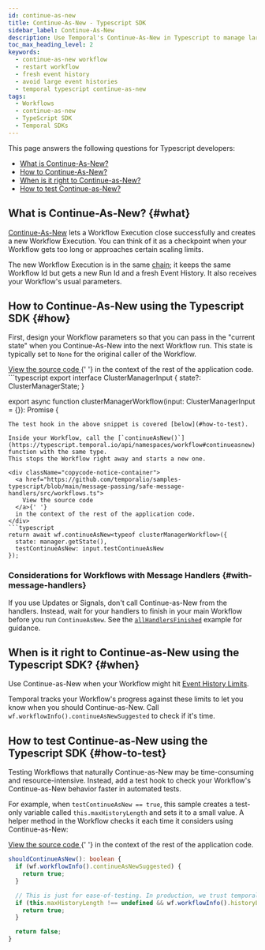 ```yaml
---
id: continue-as-new
title: Continue-As-New - Typescript SDK
sidebar_label: Continue-As-New
description: Use Temporal's Continue-As-New in Typescript to manage large Event Histories by atomically creating new Workflow Executions with the same Workflow Id and fresh parameters.
toc_max_heading_level: 2
keywords:
  - continue-as-new workflow
  - restart workflow
  - fresh event history
  - avoid large event histories
  - temporal typescript continue-as-new
tags:
  - Workflows
  - continue-as-new
  - TypeScript SDK
  - Temporal SDKs
---
```


This page answers the following questions for Typescript developers:

- [What is Continue-As-New?](#what)
- [How to Continue-As-New?](#how)
- [When is it right to Continue-as-New?](#when)
- [How to test Continue-as-New?](#how-to-test)

## What is Continue-As-New? {#what}

[Continue-As-New](/workflow-execution/continue-as-new) lets a Workflow Execution close successfully and creates a new Workflow Execution.
You can think of it as a checkpoint when your Workflow gets too long or approaches certain scaling limits.

The new Workflow Execution is in the same [chain](/workflow-execution#workflow-execution-chain); it keeps the same Workflow Id but gets a new Run Id and a fresh Event History.
It also receives your Workflow's usual parameters.

## How to Continue-As-New using the Typescript SDK {#how}

First, design your Workflow parameters so that you can pass in the "current state" when you Continue-As-New into the next Workflow run.
This state is typically set to `None` for the original caller of the Workflow.

<div className="copycode-notice-container">
  <a href="https://github.com/temporalio/samples-typescript/blob/main/message-passing/safe-message-handlers/src/workflows.ts">
    View the source code
  </a>{' '}
  in the context of the rest of the application code.
</div>
```typescript
export interface ClusterManagerInput {
  state?: ClusterManagerState;
}

export async function clusterManagerWorkflow(input: ClusterManagerInput = {}): Promise<ClusterManagerStateSummary> {

````
The test hook in the above snippet is covered [below](#how-to-test).

Inside your Workflow, call the [`continueAsNew()`](https://typescript.temporal.io/api/namespaces/workflow#continueasnew) function with the same type.
This stops the Workflow right away and starts a new one.

<div className="copycode-notice-container">
  <a href="https://github.com/temporalio/samples-typescript/blob/main/message-passing/safe-message-handlers/src/workflows.ts">
    View the source code
  </a>{' '}
  in the context of the rest of the application code.
</div>
```typescript
return await wf.continueAsNew<typeof clusterManagerWorkflow>({ 
  state: manager.getState(),
  testContinueAsNew: input.testContinueAsNew 
});
````

### Considerations for Workflows with Message Handlers {#with-message-handlers}

If you use Updates or Signals, don't call Continue-as-New from the handlers.
Instead, wait for your handlers to finish in your main Workflow before you run `ContinueAsNew`.
See the [`allHandlersFinished`](message-passing#wait-for-message-handlers) example for guidance.

## When is it right to Continue-as-New using the Typescript SDK? {#when}

Use Continue-as-New when your Workflow might hit [Event History Limits](/workflow-execution/event#event-history).

Temporal tracks your Workflow's progress against these limits to let you know when you should Continue-as-New.
Call `wf.workflowInfo().continueAsNewSuggested` to check if it's time.

## How to test Continue-as-New using the Typescript SDK {#how-to-test}

Testing Workflows that naturally Continue-as-New may be time-consuming and resource-intensive.
Instead, add a test hook to check your Workflow's Continue-as-New behavior faster in automated tests.

For example, when `testContinueAsNew == true`, this sample creates a test-only variable called `this.maxHistoryLength` and sets it to a small value.
A helper method in the Workflow checks it each time it considers using Continue-as-New:

<div className="copycode-notice-container">
  <a href="https://github.com/temporalio/samples-typescript/blob/main/message-passing/safe-message-handlers/src/client.ts">
    View the source code
  </a>{' '}
  in the context of the rest of the application code.
</div>

```typescript
shouldContinueAsNew(): boolean {
  if (wf.workflowInfo().continueAsNewSuggested) {
    return true;
  }

  // This is just for ease-of-testing. In production, we trust temporal to tell us when to continue-as-new.
  if (this.maxHistoryLength !== undefined && wf.workflowInfo().historyLength > this.maxHistoryLength) {
    return true;
  }

  return false;
}
```
